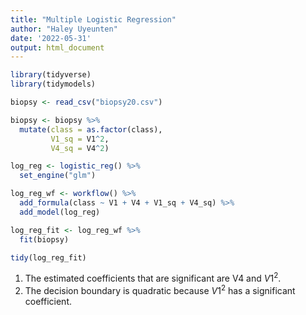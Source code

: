 ```yaml
---
title: "Multiple Logistic Regression"
author: "Haley Uyeunten"
date: '2022-05-31'
output: html_document
---
```


```r
library(tidyverse)
library(tidymodels)
```

```r
biopsy <- read_csv("biopsy20.csv")

biopsy <- biopsy %>%
  mutate(class = as.factor(class),
         V1_sq = V1^2,
         V4_sq = V4^2)
```
```r
log_reg <- logistic_reg() %>%
  set_engine("glm")

log_reg_wf <- workflow() %>%
  add_formula(class ~ V1 + V4 + V1_sq + V4_sq) %>%
  add_model(log_reg)

log_reg_fit <- log_reg_wf %>%
  fit(biopsy)

tidy(log_reg_fit)
```
1. The estimated coefficients that are significant are V4 and $V1^2$.
2. The decision boundary is quadratic because $V1^2$ has a significant coefficient.
